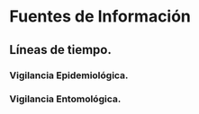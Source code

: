 # Fuentes de Información {#fuentes_informacion}


## Líneas de tiempo.

### Vigilancia Epidemiológica.

### Vigilancia Entomológica.